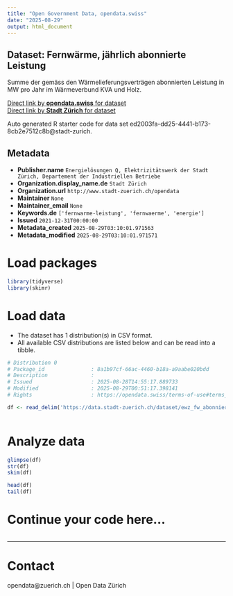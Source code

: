 ```yaml
---
title: "Open Government Data, opendata.swiss"
date: "2025-08-29"
output: html_document
---
```


## Dataset: Fernwärme, jährlich abonnierte Leistung


Summe der gemäss den Wärmelieferungsverträgen abonnierten Leistung in MW pro Jahr im Wärmeverbund KVA und Holz.


[Direct link by **opendata.swiss** for dataset](https://opendata.swiss/de/dataset/fernwarme-jahrlich-abonnierte-leistung1)<br>
[Direct link by **Stadt Zürich** for dataset](https://data.stadt-zuerich.ch/dataset/ewz_fw_abonnierte_leistung)

Auto generated R starter code for data set ed2003fa-dd25-4441-b173-8cb2e7512c8b@stadt-zurich.

## Metadata

- **Publisher.name** `Energielösungen Q, Elektrizitätswerk der Stadt Zürich, Departement der Industriellen Betriebe`
- **Organization.display_name.de** `Stadt Zürich`
- **Organization.url** `http://www.stadt-zuerich.ch/opendata`
- **Maintainer** `None`
- **Maintainer_email** `None`
- **Keywords.de** `['fernwarme-leistung', 'fernwaerme', 'energie']`
- **Issued** `2021-12-31T00:00:00`
- **Metadata_created** `2025-08-29T03:10:01.971563`
- **Metadata_modified** `2025-08-29T03:10:01.971571`


# Load packages

```r

library(tidyverse)
library(skimr)

```

# Load data

-   The dataset has 1 distribution(s) in CSV format.
-   All available CSV distributions are listed below and can be read into a tibble.

```r

# Distribution 0
# Package_id               : 8a1b97cf-66ac-4460-b18a-a9aabe020bdd
# Description              : 
# Issued                   : 2025-08-28T14:55:17.889733
# Modified                 : 2025-08-29T00:51:17.398141
# Rights                   : https://opendata.swiss/terms-of-use#terms_open

df <- read_delim('https://data.stadt-zuerich.ch/dataset/ewz_fw_abonnierte_leistung/download/fw_abonnierte_leistung.csv')



```

# Analyze data

```r

glimpse(df)
str(df)
skim(df)

head(df)
tail(df)

```

# Continue your code here...

```r

```

------------------------------------------------------------------------

# Contact

opendata@zuerich.ch | Open Data Zürich

